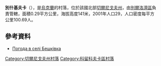 {{coord|51|40|37|N|32|16|58|E|scale:100000|display=title}}

'''別什基夫卡'''（{{lang-uk|Бешківка}}），是[[烏克蘭|烏克蘭]]的村落，位於該國北部[[切爾尼戈夫州|切爾尼戈夫州]]，由[[別爾洛濟區|別爾洛濟區]]負責管轄，面積0.29平方公里，海拔高度141米，2001年人口29，人口密度每平方公里100.69人。

==參考資料==
* [http://weather.in.ua/ua/chernigovskaja/1119 Погода в селі Бешківка]{{Wayback|url=http://weather.in.ua/ua/chernigovskaja/1119 |date=20111220112045 }}

[[Category:切爾尼戈夫州村落|Category:切爾尼戈夫州村落]]
[[Category:科留科夫卡區村落|Category:科留科夫卡區村落]]


{{Chernihiv-geo-stub}}